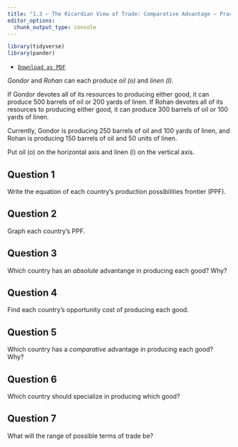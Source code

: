 ```yaml
---
title: "1.3 — The Ricardian View of Trade: Comparative Advantage — Practice Problems"
editor_options: 
  chunk_output_type: console
---
```


```r
library(tidyverse)
library(pander)
```

- [<i class="fas fa-file-pdf"></i> `Download as PDF`](/practice/1.3-practice-pdf.pdf)
<!--- [<i class="fas fa-file-pdf"></i> `Answer Key`](/practice/1.3-practice-answers.pdf)-->

*Gondor* and *Rohan* can each produce *oil (o)* and *linen (l)*. 

If Gondor devotes all of its resources to producing either good, it can produce 500 barrels of oil or 200 yards of linen. If Rohan devotes all of its resources to producing either good, it can produce 300 barrels of oil or 100 yards of linen. 

Currently, Gondor is producing 250 barrels of oil and 100 yards of linen, and Rohan is producing 150 barrels of oil and 50 units of linen.

Put oil (o) on the horizontal axis and linen (l) on the vertical axis.

## Question 1

Write the equation of each country's production possibilities frontier (PPF).

## Question 2

Graph each country's PPF.

## Question 3

Which country has an *absolute* advantange in producing each good? Why?

## Question 4

Find each country's opportunity cost of producing each good.

## Question 5

Which country has a *comparative* advantage in producing each good? Why?

## Question 6

Which country should specialize in producing which good?

## Question 7

What will the range of possible terms of trade be? 